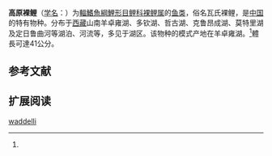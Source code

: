 {{Speciesbox
| name = 高原裸鲤
| status = LC
| status_system = IUCN3.1
| image = 
| genus = Gymnocypris
| species = waddelli
| authority = Regan, 1905<ref name='id6200'>{{cite web| url =http://www.bioinfo.cn/db05/BjdwSpecies.php?action=view&id=6200| title =高原裸鲤| work =中国动物物种编目数据库| publisher =中国科学院微生物研究所| author =中国科学院动物研究所| accessdate =2009-04-11| deadurl =yes| archiveurl =https://web.archive.org/web/20160305003024/http://www.bioinfo.cn/db05/BjdwSpecies.php?action=view&id=6200| archivedate =2016-03-05}}</ref>
| synonyms = *''Gymnocypris gibberis''<br /><small>Tchang''<br />Yueh & Hwang, 1964</small>
*''Gymnocypris hobsonii''<br /><small>Stewart, 1911</small>
*''Gymnocypris molicorporus''<br /><small>Tchang''<br />Yueh & Hwang, 1964</small>
*''Gymnocypris pingi''<br /><small>Tchang''<br />Yueh & Hwang, 1964</small>
*''Gymnocypris pingi orisolatus''<br /><small>Tchang''<br />Yueh & Hwang, 1964</small>
*''Rugogymnocypris tibetanus''<br /><small>Yueh & Hwang, 1964</small>
}}

'''高原裸鲤'''（[[学名|学名]]：{{lang|la|''Gymnocypris waddelli''}}）为[[輻鰭魚綱|輻鰭魚綱]][[鯉形目|鯉形目]][[鲤科|鲤科]][[裸鲤属|裸鲤属]]的[[鱼类|鱼类]]，俗名瓦氏裸鲤，是[[中国|中国]]的特有物种。分布于[[西藏|西藏]]山南羊卓雍湖、多钦湖、哲古湖、克鲁昂成湖、莫特里湖及定日鲁曲河等湖泊、河流等，多见于湖区。该物种的模式产地在羊卓雍湖。<ref name='id6200'/>體長可達41公分。

== 参考文献 ==
{{reflist}}

== 扩展阅读 ==
{{refbegin}}
{{wikispecies-inline|Gymnocypris waddelli|高原裸鲤}}
{{refend}}

[[Category:裸鲤属|waddelli]]


{{鯉形目小作品}}